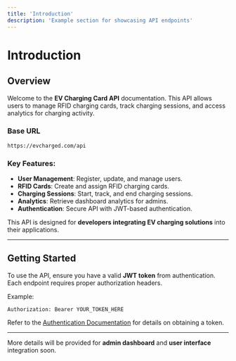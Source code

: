 ```yaml
---
title: 'Introduction'
description: 'Example section for showcasing API endpoints'
---
```


# Introduction

## Overview
Welcome to the **EV Charging Card API** documentation. This API allows users to manage RFID charging cards, track charging sessions, and access analytics for charging activity.

### Base URL
```
https://evcharged.com/api
```

### Key Features:
- **User Management**: Register, update, and manage users.
- **RFID Cards**: Create and assign RFID charging cards.
- **Charging Sessions**: Start, track, and end charging sessions.
- **Analytics**: Retrieve dashboard analytics for admins.
- **Authentication**: Secure API with JWT-based authentication.

This API is designed for **developers integrating EV charging solutions** into their applications.

---

## Getting Started
To use the API, ensure you have a valid **JWT token** from authentication. Each endpoint requires proper authorization headers.

Example:
```
Authorization: Bearer YOUR_TOKEN_HERE
```

Refer to the [Authentication Documentation](/docs/authentication) for details on obtaining a token.

---

More details will be provided for **admin dashboard** and **user interface** integration soon.